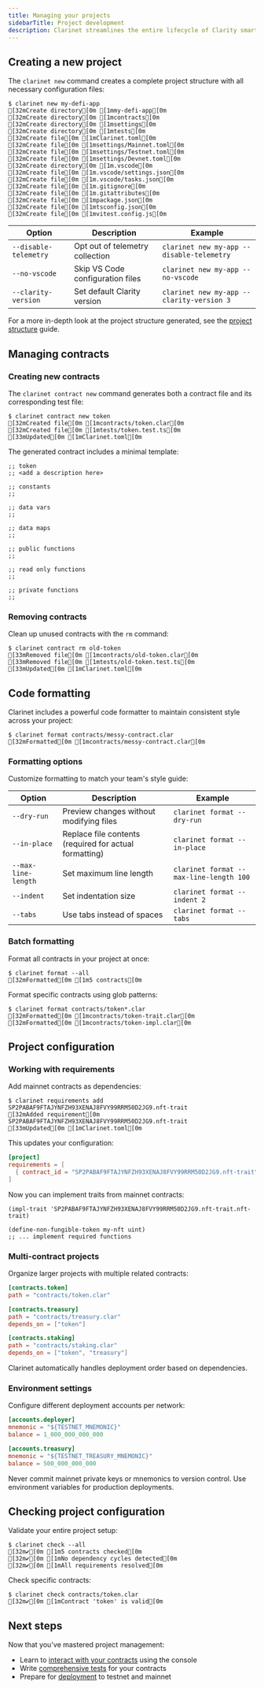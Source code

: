```yaml
---
title: Managing your projects
sidebarTitle: Project development
description: Clarinet streamlines the entire lifecycle of Clarity smart contract development. From project initialization to contract management and code formatting, you'll have all the tools needed for professional development.
---
```




## Creating a new project

The `clarinet new` command creates a complete project structure with all necessary configuration files:

```terminal
$ clarinet new my-defi-app
[32mCreate directory[0m [1mmy-defi-app[0m
[32mCreate directory[0m [1mcontracts[0m
[32mCreate directory[0m [1msettings[0m
[32mCreate directory[0m [1mtests[0m
[32mCreate file[0m [1mClarinet.toml[0m
[32mCreate file[0m [1msettings/Mainnet.toml[0m
[32mCreate file[0m [1msettings/Testnet.toml[0m
[32mCreate file[0m [1msettings/Devnet.toml[0m
[32mCreate directory[0m [1m.vscode[0m
[32mCreate file[0m [1m.vscode/settings.json[0m
[32mCreate file[0m [1m.vscode/tasks.json[0m
[32mCreate file[0m [1m.gitignore[0m
[32mCreate file[0m [1m.gitattributes[0m
[32mCreate file[0m [1mpackage.json[0m
[32mCreate file[0m [1mtsconfig.json[0m
[32mCreate file[0m [1mvitest.config.js[0m
```

| Option | Description | Example |
|--------|-------------|---------|
| `--disable-telemetry` | Opt out of telemetry collection | `clarinet new my-app --disable-telemetry` |
| `--no-vscode` | Skip VS Code configuration files | `clarinet new my-app --no-vscode` |
| `--clarity-version` | Set default Clarity version | `clarinet new my-app --clarity-version 3` |

For a more in-depth look at the project structure generated, see the [project structure](/tools/clarinet/project-structure) guide.

## Managing contracts

### Creating new contracts

The `clarinet contract new` command generates both a contract file and its corresponding test file:

```terminal
$ clarinet contract new token
[32mCreated file[0m [1mcontracts/token.clar[0m
[32mCreated file[0m [1mtests/token.test.ts[0m
[33mUpdated[0m [1mClarinet.toml[0m
```

The generated contract includes a minimal template:

```clarity contracts/token.clar
;; token
;; <add a description here>

;; constants
;;

;; data vars
;;

;; data maps
;;

;; public functions
;;

;; read only functions
;;

;; private functions
;;
```

### Removing contracts

Clean up unused contracts with the `rm` command:

```terminal
$ clarinet contract rm old-token
[33mRemoved file[0m [1mcontracts/old-token.clar[0m
[33mRemoved file[0m [1mtests/old-token.test.ts[0m
[33mUpdated[0m [1mClarinet.toml[0m
```

## Code formatting

Clarinet includes a powerful code formatter to maintain consistent style across your project:

```terminal
$ clarinet format contracts/messy-contract.clar
[32mFormatted[0m [1mcontracts/messy-contract.clar[0m
```

### Formatting options

Customize formatting to match your team's style guide:

| Option | Description | Example |
|--------|-------------|---------|
| `--dry-run` | Preview changes without modifying files | `clarinet format --dry-run` |
| `--in-place` | Replace file contents (required for actual formatting) | `clarinet format --in-place` |
| `--max-line-length` | Set maximum line length | `clarinet format --max-line-length 100` |
| `--indent` | Set indentation size | `clarinet format --indent 2` |
| `--tabs` | Use tabs instead of spaces | `clarinet format --tabs` |

### Batch formatting

Format all contracts in your project at once:

```terminal
$ clarinet format --all
[32mFormatted[0m [1m5 contracts[0m
```

Format specific contracts using glob patterns:

```terminal
$ clarinet format contracts/token*.clar
[32mFormatted[0m [1mcontracts/token-trait.clar[0m
[32mFormatted[0m [1mcontracts/token-impl.clar[0m
```

## Project configuration

### Working with requirements

Add mainnet contracts as dependencies:

```terminal
$ clarinet requirements add SP2PABAF9FTAJYNFZH93XENAJ8FVY99RRM50D2JG9.nft-trait
[32mAdded requirement[0m SP2PABAF9FTAJYNFZH93XENAJ8FVY99RRM50D2JG9.nft-trait
[33mUpdated[0m [1mClarinet.toml[0m
```

This updates your configuration:

```toml Clarinet.toml
[project]
requirements = [
  { contract_id = "SP2PABAF9FTAJYNFZH93XENAJ8FVY99RRM50D2JG9.nft-trait" }
]
```

Now you can implement traits from mainnet contracts:

```clarity contracts/my-nft.clar
(impl-trait 'SP2PABAF9FTAJYNFZH93XENAJ8FVY99RRM50D2JG9.nft-trait.nft-trait)

(define-non-fungible-token my-nft uint)
;; ... implement required functions
```

### Multi-contract projects

Organize larger projects with multiple related contracts:

```toml Clarinet.toml
[contracts.token]
path = "contracts/token.clar"

[contracts.treasury]
path = "contracts/treasury.clar"
depends_on = ["token"]

[contracts.staking]
path = "contracts/staking.clar"
depends_on = ["token", "treasury"]
```

Clarinet automatically handles deployment order based on dependencies.

### Environment settings

Configure different deployment accounts per network:

```toml settings/Testnet.toml
[accounts.deployer]
mnemonic = "${TESTNET_MNEMONIC}"
balance = 1_000_000_000_000

[accounts.treasury]
mnemonic = "${TESTNET_TREASURY_MNEMONIC}"
balance = 500_000_000_000
```

<Callout type="warn" title="Security notice">
Never commit mainnet private keys or mnemonics to version control. Use environment variables for production deployments.
</Callout>

## Checking project configuration

Validate your entire project setup:

```terminal
$ clarinet check --all
[32m✔[0m [1m5 contracts checked[0m
[32m✔[0m [1mNo dependency cycles detected[0m
[32m✔[0m [1mAll requirements resolved[0m
```

Check specific contracts:

```terminal
$ clarinet check contracts/token.clar
[32m✔[0m [1mContract 'token' is valid[0m
```

## Next steps

Now that you've mastered project management:

- Learn to [interact with your contracts](/tools/clarinet/contract-interaction) using the console
- Write [comprehensive tests](/tools/clarinet/testing-validation) for your contracts
- Prepare for [deployment](/tools/clarinet/deployment) to testnet and mainnet